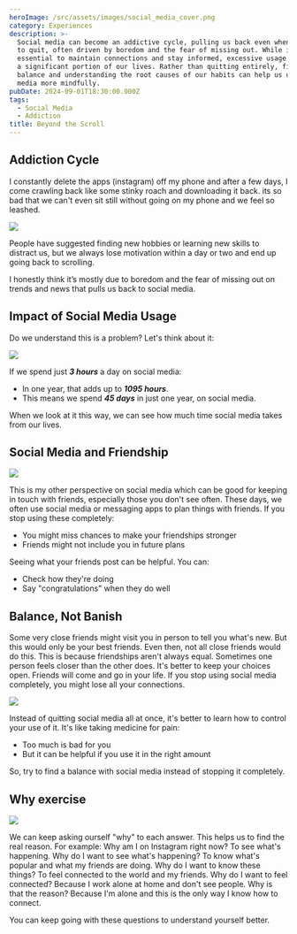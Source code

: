 ```yaml
---
heroImage: /src/assets/images/social_media_cover.png
category: Experiences
description: >-
  Social media can become an addictive cycle, pulling us back even when we try
  to quit, often driven by boredom and the fear of missing out. While it's
  essential to maintain connections and stay informed, excessive usage consumes
  a significant portion of our lives. Rather than quitting entirely, finding a
  balance and understanding the root causes of our habits can help us use social
  media more mindfully.
pubDate: 2024-09-01T18:30:00.000Z
tags:
  - Social Media
  - Addiction
title: Beyond the Scroll
---
```


## Addiction Cycle

I constantly delete the apps (instagram) off my phone and after a few days, I come crawling back like some stinky roach and downloading it back. its so bad that we can't even sit still without going on my phone and we feel so leashed.

![](../../assets/images/round-round.gif)

People have suggested finding new hobbies or learning new skills to distract us, but we always lose motivation within a day or two and end up going back to scrolling.

I honestly think it’s mostly due to boredom and the fear of missing out on trends and news that pulls us back to social media.

## Impact of Social Media Usage

Do we understand this is a problem? Let's think about it:

![](../../assets/images/wasting-time-on-social-media.jpeg)

If we spend just **_3 hours_** a day on social media:

- In one year, that adds up to **_1095 hours_**.
- This means we spend **_45 days_** in just one year, on social media.

When we look at it this way, we can see how much time social media takes from our lives.

## Social Media and Friendship

![](../../assets/images/socialmedia-friendship.jpg)

This is my other perspective on social media which can be good for keeping in touch with friends, especially those you don't see often.
These days, we often use social media or messaging apps to plan things with friends. If you stop using these completely:

- You might miss chances to make your friendships stronger
- Friends might not include you in future plans

Seeing what your friends post can be helpful. You can:

- Check how they're doing
- Say "congratulations" when they do well

## Balance, Not Banish

Some very close friends might visit you in person to tell you what's new. But this would only be your best friends. Even then, not all close friends would do this. This is because friendships aren't always equal. Sometimes one person feels closer than the other does.
It's better to keep your choices open. Friends will come and go in your life. If you stop using social media completely, you might lose all your connections.

![](../../assets/images/balance.gif)

Instead of quitting social media all at once, it's better to learn how to control your use of it. It's like taking medicine for pain:

- Too much is bad for you
- But it can be helpful if you use it in the right amount

So, try to find a balance with social media instead of stopping it completely.

## Why exercise

![](../../assets/images/questioning.jpeg)

We can keep asking ourself "why" to each answer. This helps us to find the real reason. For example:
Why am I on Instagram right now?
To see what's happening.
Why do I want to see what's happening?
To know what's popular and what my friends are doing.
Why do I want to know these things?
To feel connected to the world and my friends.
Why do I want to feel connected?
Because I work alone at home and don't see people.
Why is that the reason?
Because I'm alone and this is the only way I know how to connect.

You can keep going with these questions to understand yourself better.
